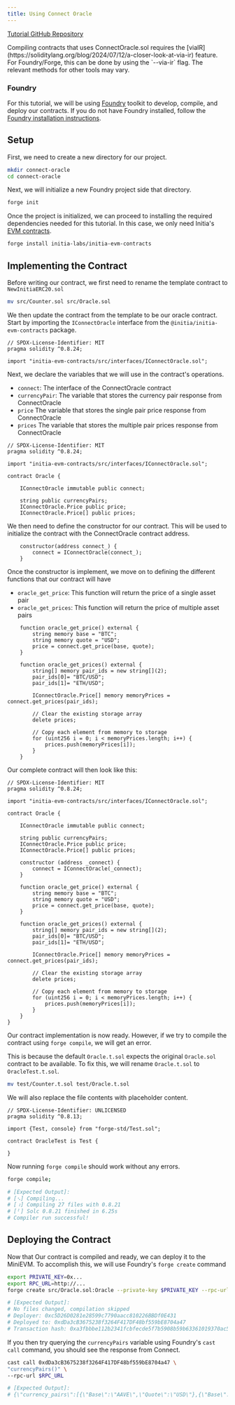 ```yaml
---
title: Using Connect Oracle
---
```


[Tutorial GitHub Repository](https://github.com/initia-labs/examples/tree/main/evm/connect-oracle)

<Warning>
Compiling contracts that uses ConnectOracle.sol requires the [viaIR](https://soliditylang.org/blog/2024/07/12/a-closer-look-at-via-ir) feature. For Foundry/Forge, this can be done by using the `--via-ir` flag. The relevant methods for other tools may vary.
</Warning>

### Foundry

For this tutorial, we will be using [Foundry](https://github.com/foundry-rs/foundry) toolkit to develop, compile, and deploy our contracts. If you do not have Foundry installed, follow the [Foundry installation instructions](https://getfoundry.sh/).

## Setup

First, we need to create a new directory for our project.

```sh
mkdir connect-oracle
cd connect-oracle
```

Next, we will initialize a new Foundry project side that directory.

```sh
forge init
```

Once the project is initialized, we can proceed to installing the required dependencies needed for this tutorial. In this case, we only need Initia's [EVM contracts](https://github.com/initia-labs/initia-evm-contracts).

```sh
forge install initia-labs/initia-evm-contracts
```

## Implementing the Contract

Before writing our contract, we first need to rename the template contract to `NewInitiaERC20.sol`

```sh
mv src/Counter.sol src/Oracle.sol
```

We then update the contract from the template to be our oracle contract. Start by importing the `IConnectOracle` interface from the `@initia/initia-evm-contracts` package.

```solidity src/Oracle.sol
// SPDX-License-Identifier: MIT
pragma solidity ^0.8.24;

import "initia-evm-contracts/src/interfaces/IConnectOracle.sol";
```

Next, we declare the variables that we will use in the contract's operations.

- `connect`: The interface of the ConnectOracle contract
- `currencyPair`: The variable that stores the currency pair response from ConnectOracle
- `price` The variable that stores the single pair price response from ConnectOracle
- `prices` The variable that stores the multiple pair prices response from ConnectOracle

```solidity src/Oracle.sol
// SPDX-License-Identifier: MIT
pragma solidity ^0.8.24;

import "initia-evm-contracts/src/interfaces/IConnectOracle.sol";

contract Oracle {

    IConnectOracle immutable public connect;

    string public currencyPairs;
    IConnectOracle.Price public price;
    IConnectOracle.Price[] public prices;
```

We then need to define the constructor for our contract. This will be used to initialize the contract with the ConnectOracle contract address.

```solidity src/Oracle.sol
    constructor(address connect_) {
        connect = IConnectOracle(connect_);
    }
```

Once the constructor is implement, we move on to defining the different functions that our contract will have

- `oracle_get_price`: This function will return the price of a single asset pair
- `oracle_get_prices`: This function will return the price of multiple asset pairs

```solidity src/Oracle.sol
    function oracle_get_price() external {
        string memory base = "BTC";
        string memory quote = "USD";
        price = connect.get_price(base, quote);
    }

    function oracle_get_prices() external {
        string[] memory pair_ids = new string[](2);
        pair_ids[0]= "BTC/USD";
        pair_ids[1]= "ETH/USD";
        
        IConnectOracle.Price[] memory memoryPrices = connect.get_prices(pair_ids);

        // Clear the existing storage array
        delete prices;

        // Copy each element from memory to storage
        for (uint256 i = 0; i < memoryPrices.length; i++) {
            prices.push(memoryPrices[i]);
        }
    }
```

Our complete contract will then look like this:

```solidity src/Oracle.sol
// SPDX-License-Identifier: MIT
pragma solidity ^0.8.24;

import "initia-evm-contracts/src/interfaces/IConnectOracle.sol";

contract Oracle {

    IConnectOracle immutable public connect;

    string public currencyPairs;
    IConnectOracle.Price public price;
    IConnectOracle.Price[] public prices;

    constructor (address _connect) {
        connect = IConnectOracle(_connect);
    }

    function oracle_get_price() external {
        string memory base = "BTC";
        string memory quote = "USD";
        price = connect.get_price(base, quote);
    }

    function oracle_get_prices() external {
        string[] memory pair_ids = new string[](2);
        pair_ids[0]= "BTC/USD";
        pair_ids[1]= "ETH/USD";
        
        IConnectOracle.Price[] memory memoryPrices = connect.get_prices(pair_ids);

        // Clear the existing storage array
        delete prices;

        // Copy each element from memory to storage
        for (uint256 i = 0; i < memoryPrices.length; i++) {
            prices.push(memoryPrices[i]);
        }
    }
}
```

Our contract implementation is now ready. However, if we try to compile the contract using `forge compile`, we will get an error.

This is because the default `Oracle.t.sol` expects the original `Oracle.sol` contract to be available. To fix this, we will rename `Oracle.t.sol` to `OracleTest.t.sol`.

```sh
mv test/Counter.t.sol test/Oracle.t.sol
```

We will also replace the file contents with placeholder content.

```solidity test/OracleTest.t.sol
// SPDX-License-Identifier: UNLICENSED
pragma solidity ^0.8.13;

import {Test, console} from "forge-std/Test.sol";

contract OracleTest is Test {

}
```

Now running `forge compile` should work without any errors.

```sh
forge compile;

# [Expected Output]:
# [⠢] Compiling...
# [⠰] Compiling 27 files with 0.8.21
# [⠃] Solc 0.8.21 finished in 6.25s
# Compiler run successful!
```

## Deploying the Contract

Now that Our contract is compiled and ready, we can deploy it to the MiniEVM. To accomplish this, we will use Foundry's `forge create` command

```sh
export PRIVATE_KEY=0x...
export RPC_URL=http://...
forge create src/Oracle.sol:Oracle --private-key $PRIVATE_KEY --rpc-url $RPC_URL --constructor-args 0x031ECb63480983FD216D17BB6e1d393f3816b72F --legacy

# [Expected Output]:
# No files changed, compilation skipped
# Deployer: 0xc5D26D0281e28599c7790aacc810226BBDf0E431
# Deployed to: 0xdDa3cB3675238f3264F417DF48bf559bE8704a47
# Transaction hash: 0xa3fbbbe112b2341fcbfecde5f7b5908b59b63361019370ac531ab31a043df501
```

If you then try querying the `currencyPairs` variable using Foundry's `cast call` command, you should see the response from Connect.

```sh
cast call 0xdDa3cB3675238f3264F417DF48bf559bE8704a47 \
"currencyPairs()" \
--rpc-url $RPC_URL

# [Expected Output]:
# {\"currency_pairs\":[{\"Base\":\"AAVE\",\"Quote\":\"USD\"},{\"Base\":\"ADA\",\"Quote\":\"USD\"},{\"Base\":\"AEVO\",\"Quote\":\"USD\"},{\"Base\":\"AGIX\",\"Quote\":\"USD\"},{\"Base\":\"ALGO\",\"Quote\":\"USD\"},{\"Base\":\"APE\",\"Quote\":\"USD\"},{\"Base\":\"APT\",\"Quote\":\"USD\"},{\"Base\":\"ARB\",\"Quote\":\"USD\"},{\"Base\":\"ARKM\",\"Quote\":\"USD\"}...
